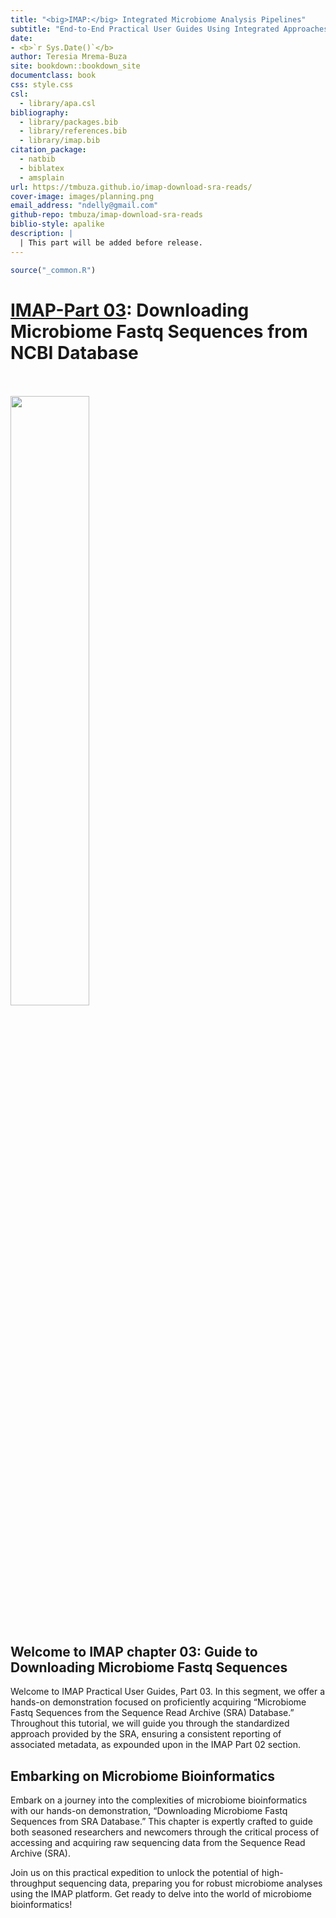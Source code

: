 ```yaml
--- 
title: "<big>IMAP:</big> Integrated Microbiome Analysis Pipelines"
subtitle: "End-to-End Practical User Guides Using Integrated Approaches"
date:
- <b>`r Sys.Date()`</b>
author: Teresia Mrema-Buza
site: bookdown::bookdown_site
documentclass: book
css: style.css
csl: 
  - library/apa.csl
bibliography:
  - library/packages.bib
  - library/references.bib
  - library/imap.bib
citation_package:
  - natbib
  - biblatex
  - amsplain
url: https://tmbuza.github.io/imap-download-sra-reads/
cover-image: images/planning.png
email_address: "ndelly@gmail.com"
github-repo: tmbuza/imap-download-sra-reads
biblio-style: apalike
description: |
  | This part will be added before release.
---
```


```r
source("_common.R")
```


<!-- # Google fonts -->
<link rel="preconnect" href="https://fonts.googleapis.com">
<link rel="preconnect" href="https://fonts.gstatic.com" crossorigin>
<link href="https://fonts.googleapis.com/css2?family=Anton" rel="stylesheet">
<link href="https://fonts.googleapis.com/css2?family=Roboto:wght@100;300;400;500;700,900&display=swap" rel="stylesheet">
<link href="https://fonts.googleapis.com/css2?family=Oswald:wght@300;400;700&display=swap" rel="stylesheet">
<link href="https://fonts.googleapis.com/css2?family=Merriweather:wght@300;400;700&display=swap" rel="stylesheet">
<link href="https://fonts.googleapis.com/css2?family=Montserrat:wght@100;200;300;400;700&display=swap" rel="stylesheet">

<!-- # CSS -->
<link rel="stylesheet" href="https://cdnjs.cloudflare.com/ajax/libs/font-awesome/5.15.3/css/all.min.css">
<link rel="stylesheet" href="https://cdnjs.cloudflare.com/ajax/libs/animate.css/4.1.1/animate.min.css">


# <u>IMAP-Part 03</u>: Downloading Microbiome Fastq Sequences from NCBI Database {-#download-sra}

<br>
<br>
![](images/sra.png){width=50%}
<br>
<br>

## Welcome to IMAP chapter 03: Guide to Downloading Microbiome Fastq Sequences {-}
Welcome to IMAP Practical User Guides, Part 03. In this segment, we offer a hands-on demonstration focused on proficiently acquiring "Microbiome Fastq Sequences from the Sequence Read Archive (SRA) Database." Throughout this tutorial, we will guide you through the standardized approach provided by the SRA, ensuring a consistent reporting of associated metadata, as expounded upon in the IMAP Part 02 section.

## Embarking on Microbiome Bioinformatics {-}
Embark on a journey into the complexities of microbiome bioinformatics with our hands-on demonstration, "Downloading Microbiome Fastq Sequences from SRA Database." This chapter is expertly crafted to guide both seasoned researchers and newcomers through the critical process of accessing and acquiring raw sequencing data from the Sequence Read Archive (SRA).

Join us on this practical expedition to unlock the potential of high-throughput sequencing data, preparing you for robust microbiome analyses using the IMAP platform. Get ready to delve into the world of microbiome bioinformatics!
